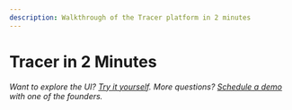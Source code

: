 ```yaml
---
description: Walkthrough of the Tracer platform in 2 minutes
---
```



# Tracer in 2 Minutes

<CloudflareVideo
  videoId="ff57153dd945da86f7549c1f30daaea2"
  aspectRatio={1.71}
/>

_Want to explore the UI? [Try it yourself](/docs/demo). More questions? [Schedule a demo](/schedule-demo) with one of the founders._
